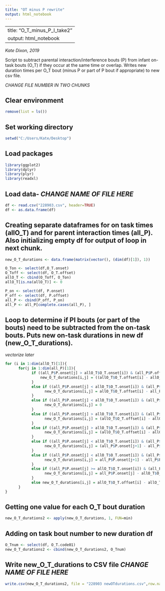 ---
title: "OT minus P rewrite"
output: html_notebook
---
---
title: "O_T_minus_P_I_take2"
output: html_notebook
---

*Kate Dixon, 2019*

Script to subtract parental interaction/interference bouts (P) from infant on-task bouts (O_T) if they occur at the same time or overlap. Writes new duration times per O_T bout (minus P or part of P bout if appropriate) to new csv file. 

*CHANGE FILE NUMBER IN TWO CHUNKS*

## Clear environment
```{r}
remove(list = ls())
```

## Set working directory
```{r}
setwd("C:/Users/Kate/Desktop")
```

## Load packages
```{r load-packages, message = FALSE}
library(ggplot2)
library(dplyr)
library(plyr)
library(readxl)
```

## Load data- *CHANGE NAME OF FILE HERE*
```{r load-data}
df <- read.csv("228903.csv", header=TRUE)
df <- as.data.frame(df)
```

## Creating separate dataframes for on task times (allO_T) and for parent interaction times (all_P). Also initializing empty df for output of loop in next chunk.
```{r}
new_O_T_durations <- data.frame(matrix(vector(), (dim(df)[1]), 1))

O_Ton <- select(df,O_T.onset)
O_Toff <- select(df, O_T.offset)
allO_T <- cbind(O_Toff, O_Ton)
allO_T[is.na(allO_T)] <- 0

P_on <- select(df, P.onset)
P_off <- select(df, P.offset)
all_P <- cbind(P_off, P_on)
all_P <- all_P[complete.cases(all_P), ]
```

## Loop to determine if PI bouts (or part of the bouts) need to be subtracted from the on-task bouts. Puts new on-task durations in new df (new_O_T_durations).
*vectorize later*
```{r}
for (i in 1:dim(allO_T)[1]){
      for(j in 1:dim(all_P)[1]){
            if ((all_P$P.onset[j] > allO_T$O_T.onset[i]) & (all_P$P.offset[j] < allO_T$O_T.offset[i]) & (all_P$P.offset[j] > allO_T$O_T.onset[i]) & (all_P$P.onset[j] < allO_T$O_T.offset[i]) & (all_P$P.onset[j+1] > allO_T$O_T.offset[i]) & (all_P$P.offset[j+1] > allO_T$O_T.offset[i])){ #1
                new_O_T_durations[i,j] = ((allO_T$O_T.offset[i] - allO_T$O_T.onset[i]) - (all_P$P.offset[j] - all_P$P.onset[j]))
            }
            else if ((all_P$P.onset[j] < allO_T$O_T.onset[i]) & (all_P$P.offset[j] < allO_T$O_T.offset[i]) & (all_P$P.offset[j] > allO_T$O_T.onset[i]) & (all_P$P.onset[j] < allO_T$O_T.offset[i]) & (all_P$P.onset[j+1] > allO_T$O_T.offset[i]) & (all_P$P.offset[j+1] > allO_T$O_T.offset[i])){ #2
                  new_O_T_durations[i,j] = allO_T$O_T.offset[i] - all_P$P.offset[j]
            }
            else if ((all_P$P.onset[j] < allO_T$O_T.onset[i]) & (all_P$P.offset[j] > allO_T$O_T.offset[i]) & (all_P$P.offset[j] > allO_T$O_T.onset[i]) & (all_P$P.onset[j] < allO_T$O_T.offset[i]) & (all_P$P.onset[j+1] > allO_T$O_T.offset[i]) & (all_P$P.offset[j+1] > allO_T$O_T.offset[i])){ #4
                  new_O_T_durations[i,j] = 0
            }
            else if ((all_P$P.onset[j] > allO_T$O_T.onset[i]) & (all_P$P.offset[j] < allO_T$O_T.offset[i]) & (all_P$P.offset[j] > allO_T$O_T.onset[i]) & (all_P$P.onset[j] < allO_T$O_T.offset[i]) & (all_P$P.onset[j+1] < allO_T$O_T.offset[i]) & (all_P$P.offset[j+1] < allO_T$O_T.offset[i])){ #5
                  new_O_T_durations[i,j] = (allO_T$O_T.offset[i] - allO_T$O_T.onset[i]) - (all_P$P.offset[j] - all_P$P.onset[j]) - (all_P$P.offset[j+1] - all_P$P.onset[j+1])
            }
            else if ((all_P$P.onset[j] > allO_T$O_T.onset[i]) & (all_P$P.offset[j] < allO_T$O_T.offset[i]) & (all_P$P.offset[j] > allO_T$O_T.onset[i]) & (all_P$P.onset[j] < allO_T$O_T.offset[i]) & (all_P$P.onset[j+1] < allO_T$O_T.offset[i]) & (all_P$P.offset[j+1] > allO_T$O_T.offset[i])){ #6
                  new_O_T_durations[i,j] = (allO_T$O_T.offset[i] - allO_T$O_T.onset[i]) - (all_P$P.offset[j] - all_P$P.onset[j]) - (allO_T$O_T.offset[i] - all_P$P.onset[j+1])
            }
            else if ((all_P$P.onset[j] < allO_T$O_T.onset[i]) & (all_P$P.offset[j] < allO_T$O_T.offset[i]) & (all_P$P.offset[j] > allO_T$O_T.onset[i]) & (all_P$P.onset[j] < allO_T$O_T.offset[i]) & (all_P$P.onset[j+1] < allO_T$O_T.offset[i]) & (all_P$P.offset[j+1] < allO_T$O_T.offset[i])){ #7
                  new_O_T_durations[i,j] = (all_P$P.onset[j+1] - all_P$P.offset[j]) + (allO_T$O_T.offset[i] - all_P$P.offset[j+1])
            }
            else if ((all_P$P.onset[j] < allO_T$O_T.onset[i]) & (all_P$P.offset[j] < allO_T$O_T.offset[i]) & (all_P$P.offset[j] > allO_T$O_T.onset[i]) & (all_P$P.onset[j] < allO_T$O_T.offset[i]) & (all_P$P.onset[j+1] < allO_T$O_T.offset[i]) & (all_P$P.offset[j+1] > allO_T$O_T.offset[i])){ #8
                  new_O_T_durations[i,j] = all_P$P.onset[j+1] - all_P$P.offset[j]
            }
            else if ((all_P$P.onset[j] >= allO_T$O_T.onset[i]) & (all_P$P.offset[j] > allO_T$O_T.offset[i]) & (all_P$P.offset[j] > allO_T$O_T.onset[i]) & (all_P$P.onset[j] < allO_T$O_T.offset[i]) & (all_P$P.onset[j+1] > allO_T$O_T.offset[i]) & (all_P$P.offset[j+1] > allO_T$O_T.offset[i])){ #9
                  new_O_T_durations[i,j] = all_P$P.onset[j] - allO_T$O_T.onset[i]
            }
            else new_O_T_durations[i,j] = allO_T$O_T.offset[i] - allO_T$O_T.onset[i] #11
      }
}

```

## Getting one value for each O_T bout duration
```{r}
new_O_T_durations2 <- apply(new_O_T_durations, 1, FUN=min)
```

## Adding on task bout number to new duration df
```{r}
O_Tnum <- select(df, O_T.code01)
new_O_T_durations2 <- cbind(new_O_T_durations2, O_Tnum)
```

## Write new_O_T_durations to CSV file *CHANGE NAME OF FILE HERE*
```{r}
write.csv(new_O_T_durations2, file = "228903 newOTdurations.csv",row.names=FALSE)
```

